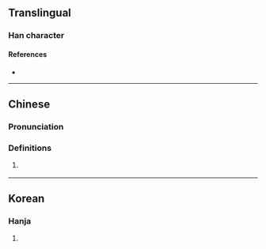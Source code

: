 {{character info/new}}
==Translingual==

===Han character===
{{Han char|rn=9|rad=人|as=04|sn=6|four=|canj=OKI|ids=⿰[[亻]][[太]]}}

====References====
* {{Han ref|kx=0096.121|dkj=|dj=|hdz=|uh=3440|ud=13376|bh=|bd=}}

----

==Chinese==
{{zh-forms}}

===Pronunciation===
{{zh-pron
|m=
|c=
|mc=
|oc=
|ma=
|cat=
}}
{{rfp|zh}}

===Definitions===
{{zh-hanzi}}

# {{lb|zh|Leizhou Min}} {{rfdef|zh}}

----

==Korean==

===Hanja===
{{ko-hanja|hangeul=태|rv=tae|mr=t'ae|y=thay}}

# {{rfdef|ko|sort=人04}}